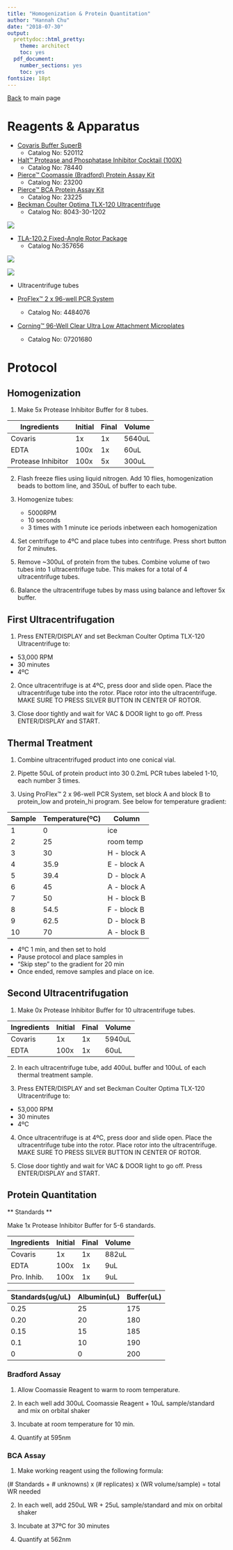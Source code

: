 ```yaml
---
title: "Homogenization & Protein Quantitation"
author: "Hannah Chu"
date: "2018-07-30"
output:
  prettydoc::html_pretty:
    theme: architect
    toc: yes
  pdf_document:
    number_sections: yes
    toc: yes
fontsize: 18pt
---
```


[Back](https://adnguyen.github.io/Hahn_lab_protocols/) to main page

# Reagents & Apparatus

* [Covaris Buffer SuperB](http://covaris.corecommerce.com/Protein-Extraction-Buffer-SuperB-p215.html)
    * Catalog No: 520112
  
* [Halt™ Protease and Phosphatase Inhibitor Cocktail (100X)](https://www.thermofisher.com/order/catalog/product/78440)
    * Catalog No: 78440
  
* [Pierce™ Coomassie (Bradford) Protein Assay Kit](https://www.thermofisher.com/order/catalog/product/23200)
    * Catalog No:  23200
  
* [Pierce™ BCA Protein Assay Kit](https://www.thermofisher.com/order/catalog/product/23225)
    * Catalog No:  23225
  
* [Beckman Coulter Optima TLX-120 Ultracentrifuge](https://gmi-inc.com/beckman-coulter-optima-tlx-120-ultracentrifuge.html)
    * Catalog No:  8043-30-1202
  
![](https://user-images.githubusercontent.com/26017826/43428700-a3b127a0-942d-11e8-9c0b-fbf172e24443.JPG)

* [TLA-120.2 Fixed-Angle Rotor Package](https://www.beckman.com/centrifuges/rotors/fixed-angle/357656)
    * Catalog No:357656
  
![](https://user-images.githubusercontent.com/26017826/43428701-a3d7ab50-942d-11e8-82d6-c3a5c5643f6f.JPG)

![](https://user-images.githubusercontent.com/26017826/43428702-a40d390a-942d-11e8-91aa-53efd4703d23.JPG)

* Ultracentrifuge tubes

* [ProFlex™ 2 x 96-well PCR System](https://www.thermofisher.com/order/catalog/product/4484076)
    * Catalog No: 4484076

* [Corning™ 96-Well Clear Ultra Low Attachment Microplates](https://www.fishersci.com/shop/products/costar-clear-multiple-well-plates/07201680)
    * Catalog No: 07201680

# Protocol 

## Homogenization

1. Make 5x Protease Inhibitor Buffer for 8 tubes. 

| Ingredients | Initial | Final | Volume |
| ----------- | ------- | ----- | ------ |
| Covaris     | 1x      | 1x    | 5640uL |
| EDTA        | 100x    | 1x    | 60uL   |
| Protease Inhibitor | 100x | 5x | 300uL |

2. Flash freeze flies using liquid nitrogen. Add 10 flies, homogenization beads to bottom line, and 350uL of buffer to each tube.

3. Homogenize tubes:
    * 5000RPM
    * 10 seconds
    * 3 times with 1 minute ice periods inbetween each homogenization

4. Set centrifuge to 4ºC and place tubes into centrifuge. Press short button for 2 minutes.

5. Remove ~300uL of protein from the tubes. Combine volume of two tubes into 1 ultracentrifuge tube. This makes for a total of 4 ultracentrifuge tubes. 

6. Balance the ultracentrifuge tubes by mass using balance and leftover 5x buffer. 

## First Ultracentrifugation

1. Press ENTER/DISPLAY and set Beckman Coulter Optima TLX-120 Ultracentrifuge to:
  * 53,000 RPM
  * 30 minutes
  * 4ºC
  
2. Once ultracentrifuge is at 4ºC, press door and slide open. Place the ultracentrifuge tube into the rotor. Place rotor into the ultracentrifuge. MAKE SURE TO PRESS SILVER BUTTON IN CENTER OF ROTOR.

3. Close door tightly and wait for VAC & DOOR light to go off. Press ENTER/DISPLAY and START.

## Thermal Treatment

1. Combine ultracentrifuged product into one conical vial.

2. Pipette 50uL of protein product into 30 0.2mL PCR tubes labeled 1-10, each number 3 times. 

3. Using ProFlex™ 2 x 96-well PCR System, set block A and block B to protein_low and protein_hi program. See below for temperature gradient:

| Sample | Temperature(ºC) | Column         | 
| -----  | --------------- | -------------- |
| 1      | 0               | ice            | 
| 2      | 25              | room temp      | 
| 3      | 30              | H - block A    | 
| 4      | 35.9            | E - block A    | 
| 5      | 39.4            | D - block A    | 
| 6      | 45              | A - block A    | 
| 7      | 50              | H - block B    | 
| 8      | 54.5            | F - block B    | 
| 9      | 62.5            | D - block B    | 
| 10     | 70              | A - block B    | 

  * 4ºC 1 min, and then set to hold
  * Pause protocol and place samples in
  * "Skip step" to the gradient for 20 min
  * Once ended, remove samples and place on ice.
  
## Second Ultracentrifugation

1. Make 0x Protease Inhibitor Buffer for 10 ultracentrifuge tubes. 

| Ingredients | Initial | Final | Volume |
| ----------- | ------- | ----- | ------ |
| Covaris     | 1x      | 1x    | 5940uL |
| EDTA        | 100x    | 1x    | 60uL   |

2. In each ultracentrifuge tube, add 400uL buffer and 100uL of each thermal treatment sample. 

3. Press ENTER/DISPLAY and set Beckman Coulter Optima TLX-120 Ultracentrifuge to:
  * 53,000 RPM
  * 30 minutes
  * 4ºC
  
4. Once ultracentrifuge is at 4ºC, press door and slide open. Place the ultracentrifuge tube into the rotor. Place rotor into the ultracentrifuge. MAKE SURE TO PRESS SILVER BUTTON IN CENTER OF ROTOR.

5. Close door tightly and wait for VAC & DOOR light to go off. Press ENTER/DISPLAY and START.

## Protein Quantitation

** Standards **

Make 1x Protease Inhibitor Buffer for 5-6 standards. 

| Ingredients | Initial | Final | Volume |
| ----------- | ------- | ----- | ------ |
| Covaris     | 1x      | 1x    | 882uL  |
| EDTA        | 100x    | 1x    | 9uL    |
| Pro. Inhib. | 100x    | 1x    | 9uL    |

| Standards(ug/uL)   | Albumin(uL) | Buffer(uL) |
| ------------------ | ----------- | ---------- | 
| 0.25               |  25         | 175        |
| 0.20               |  20         | 180        |
| 0.15               |  15         | 185        |
| 0.1                |  10         | 190        |
| 0                  |  0          | 200        |


### Bradford Assay

1. Allow Coomassie Reagent to warm to room temperature.

2. In each well add 300uL Coomassie Reagent + 10uL sample/standard and mix on orbital shaker

3. Incubate at room temperature for 10 min.

4. Quantify at 595nm

### BCA Assay

1. Make working reagent using the following formula:

(# Standards + # unknowns) x (# replicates) x (WR volume/sample) = total WR needed

2. In each well, add 250uL WR + 25uL sample/standard and mix on orbital shaker

3. Incubate at 37ºC for 30 minutes

4. Quantify at 562nm
